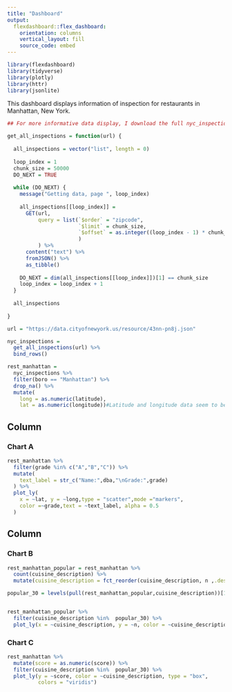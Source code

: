 ```yaml
---
title: "Dashboard"
output: 
  flexdashboard::flex_dashboard:
    orientation: columns
    vertical_layout: fill
    source_code: embed
---
```


```r
library(flexdashboard)
library(tidyverse)
library(plotly)
library(httr)
library(jsonlite)
```

This dashboard displays information of inspection for restaurants in Manhattan, New York.

```r
## For more informative data display, I download the full nyc_inspections dataset using the code posted on p8105.com rather than using the castrated dataset in p8105.datasets package. (Specifically, to get latitue and longitude information for the restaurants)

get_all_inspections = function(url) {
  
  all_inspections = vector("list", length = 0)
  
  loop_index = 1
  chunk_size = 50000
  DO_NEXT = TRUE
  
  while (DO_NEXT) {
    message("Getting data, page ", loop_index)
    
    all_inspections[[loop_index]] = 
      GET(url,
          query = list(`$order` = "zipcode",
                       `$limit` = chunk_size,
                       `$offset` = as.integer((loop_index - 1) * chunk_size)
                       )
          ) %>%
      content("text") %>%
      fromJSON() %>%
      as_tibble()
    
    DO_NEXT = dim(all_inspections[[loop_index]])[1] == chunk_size
    loop_index = loop_index + 1
  }
  
  all_inspections
  
}

url = "https://data.cityofnewyork.us/resource/43nn-pn8j.json"

nyc_inspections = 
  get_all_inspections(url) %>%
  bind_rows() 
```



```r
rest_manhattan = 
  nyc_inspections %>%
  filter(boro == "Manhattan") %>% 
  drop_na() %>% 
  mutate(
    long = as.numeric(latitude),
    lat = as.numeric(longitude))#Latitude and longitude data seem to be the other way around.
```


Column {data-width=550}
-----------------------------------------------------------------------

### Chart A

```r
rest_manhattan %>% 
  filter(grade %in% c("A","B","C")) %>% 
  mutate(
    text_label = str_c("Name:",dba,"\nGrade:",grade)
  ) %>% 
  plot_ly(
    x = ~lat, y = ~long,type = "scatter",mode ="markers",
    color =~grade,text = ~text_label, alpha = 0.5
  )
```

Column {data-width=550}
-----------------------------------------------------------------------

### Chart B

```r
rest_manhattan_popular = rest_manhattan %>% 
  count(cuisine_description) %>% 
  mutate(cuisine_description = fct_reorder(cuisine_description, n ,.desc = TRUE))

popular_30 = levels(pull(rest_manhattan_popular,cuisine_description))[1:30]


rest_manhattan_popular %>% 
  filter(cuisine_description %in%  popular_30) %>% 
  plot_ly(x = ~cuisine_description, y = ~n, color = ~cuisine_description, type = "bar", colors = "viridis")
```

### Chart C

```r
rest_manhattan %>% 
  mutate(score = as.numeric(score)) %>% 
  filter(cuisine_description %in%  popular_30) %>% 
  plot_ly(y = ~score, color = ~cuisine_description, type = "box",
          colors = "viridis")
```
